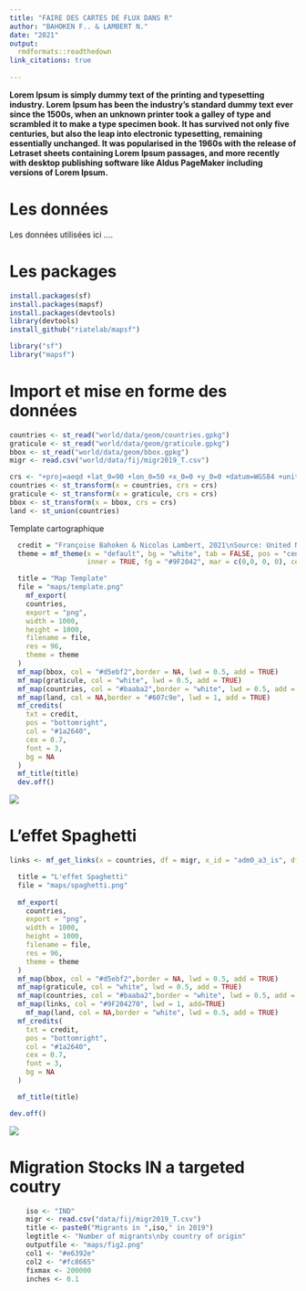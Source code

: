 ```yaml
---
title: "FAIRE DES CARTES DE FLUX DANS R"
author: "BAHOKEN F.. & LAMBERT N."
date: "2021"
output:
  rmdformats::readthedown
link_citations: true
  
---
```


**Lorem Ipsum is simply dummy text of the printing and typesetting industry. Lorem Ipsum has been the industry's standard dummy text ever since the 1500s, when an unknown printer took a galley of type and scrambled it to make a type specimen book. It has survived not only five centuries, but also the leap into electronic typesetting, remaining essentially unchanged. It was popularised in the 1960s with the release of Letraset sheets containing Lorem Ipsum passages, and more recently with desktop publishing software like Aldus PageMaker including versions of Lorem Ipsum.**

# Les données

Les données utilisées ici ....

# Les packages

```r
install.packages(sf)
install.packages(mapsf)
install.packages(devtools)
library(devtools)
install_github("riatelab/mapsf")
```

```r
library("sf")
library("mapsf")
```

# Import et mise en forme des données

```r
countries <- st_read("world/data/geom/countries.gpkg")
graticule <- st_read("world/data/geom/graticule.gpkg")
bbox <- st_read("world/data/geom/bbox.gpkg")
migr <- read.csv("world/data/fij/migr2019_T.csv")

crs <- "+proj=aeqd +lat_0=90 +lon_0=50 +x_0=0 +y_0=0 +datum=WGS84 +units=m +no_defs "
countries <- st_transform(x = countries, crs = crs)
graticule <- st_transform(x = graticule, crs = crs)
bbox <- st_transform(x = bbox, crs = crs)
land <- st_union(countries)
```

Template cartographique


```r
  credit = "Françoise Bahoken & Nicolas Lambert, 2021\nSource: United Nations, Department of Economic and Social Affairs, Population Division (2019)"
  theme = mf_theme(x = "default", bg = "white", tab = FALSE, pos = "center", line = 3,
                   inner = TRUE, fg = "#9F2042", mar = c(0,0, 0, 0), cex = 1.5)
```

```r
  title = "Map Template"
  file = "maps/template.png"
    mf_export(
    countries,
    export = "png",
    width = 1000,
    height = 1000,
    filename = file,
    res = 96,
    theme = theme
  )
  mf_map(bbox, col = "#d5ebf2",border = NA, lwd = 0.5, add = TRUE)
  mf_map(graticule, col = "white", lwd = 0.5, add = TRUE)
  mf_map(countries, col = "#baaba2",border = "white", lwd = 0.5, add = TRUE)
  mf_map(land, col = NA,border = "#607c9e", lwd = 1, add = TRUE)
  mf_credits(
    txt = credit,
    pos = "bottomright",
    col = "#1a2640",
    cex = 0.7,
    font = 3,
    bg = NA
  )
  mf_title(title)
  dev.off()
```

<img src = "maps/template.png"></img>

# L'effet Spaghetti

```r
links <- mf_get_links(x = countries, df = migr, x_id = "adm0_a3_is", df_id = c("i", "j"))
```


```r
  title = "L'effet Spaghetti"
  file = "maps/spaghetti.png"
  
  mf_export(
    countries,
    export = "png",
    width = 1000,
    height = 1000,
    filename = file,
    res = 96,
    theme = theme
  )
  mf_map(bbox, col = "#d5ebf2",border = NA, lwd = 0.5, add = TRUE)
  mf_map(graticule, col = "white", lwd = 0.5, add = TRUE)
  mf_map(countries, col = "#baaba2",border = "white", lwd = 0.5, add = TRUE)
  mf_map(links, col = "#9F204270", lwd = 1, add=TRUE)
    mf_map(land, col = NA,border = "white", lwd = 0.5, add = TRUE)
  mf_credits(
    txt = credit,
    pos = "bottomright",
    col = "#1a2640",
    cex = 0.7,
    font = 3,
    bg = NA
  )

  mf_title(title)

dev.off()
```

<img src = "maps/spaghetti.png"></img>

#  Migration Stocks IN a targeted coutry

```r
    iso <- "IND"
    migr <- read.csv("data/fij/migr2019_T.csv")
    title <- paste0("Migrants in ",iso," in 2019")
    legtitle <- "Number of migrants\nby country of origin"
    outputfile <- "maps/fig2.png"
    col1 <- "#e6392e"
    col2 <- "#fc8665"
    fixmax <- 200000
    inches <- 0.1

```